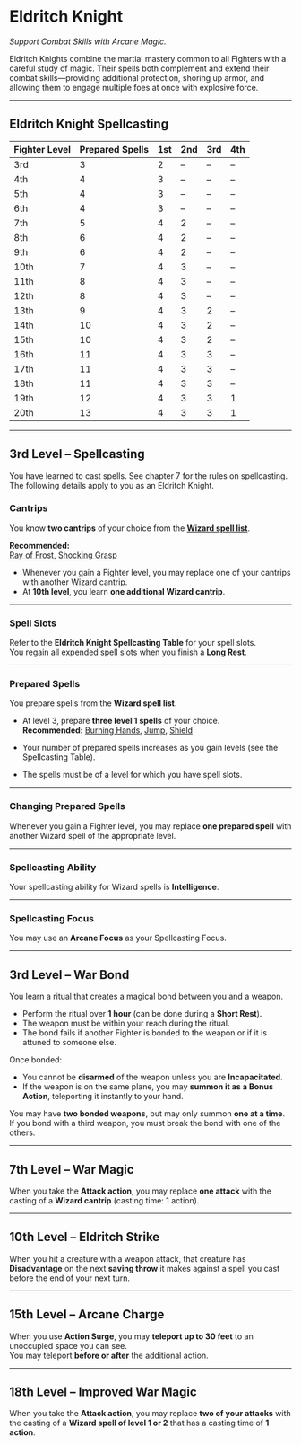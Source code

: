 # Eldritch Knight

_Support Combat Skills with Arcane Magic._

Eldritch Knights combine the martial mastery common to all Fighters with a careful study of magic. Their spells both complement and extend their combat skills—providing additional protection, shoring up armor, and allowing them to engage multiple foes at once with explosive force.

---

## Eldritch Knight Spellcasting

| Fighter Level | Prepared Spells | 1st | 2nd | 3rd | 4th |
| ------------- | --------------- | --- | --- | --- | --- |
| 3rd           | 3               | 2   | –   | –   | –   |
| 4th           | 4               | 3   | –   | –   | –   |
| 5th           | 4               | 3   | –   | –   | –   |
| 6th           | 4               | 3   | –   | –   | –   |
| 7th           | 5               | 4   | 2   | –   | –   |
| 8th           | 6               | 4   | 2   | –   | –   |
| 9th           | 6               | 4   | 2   | –   | –   |
| 10th          | 7               | 4   | 3   | –   | –   |
| 11th          | 8               | 4   | 3   | –   | –   |
| 12th          | 8               | 4   | 3   | –   | –   |
| 13th          | 9               | 4   | 3   | 2   | –   |
| 14th          | 10              | 4   | 3   | 2   | –   |
| 15th          | 10              | 4   | 3   | 2   | –   |
| 16th          | 11              | 4   | 3   | 3   | –   |
| 17th          | 11              | 4   | 3   | 3   | –   |
| 18th          | 11              | 4   | 3   | 3   | –   |
| 19th          | 12              | 4   | 3   | 3   | 1   |
| 20th          | 13              | 4   | 3   | 3   | 1   |

---

## 3rd Level – Spellcasting

You have learned to cast spells. See chapter 7 for the rules on spellcasting. The following details apply to you as an Eldritch Knight.

### Cantrips

You know **two cantrips** of your choice from the **[Wizard spell list](http://dnd2024.wikidot.com/wizard:spell-list)**.

**Recommended:**  
[Ray of Frost](http://dnd2024.wikidot.com/spell:ray-of-frost), [Shocking Grasp](http://dnd2024.wikidot.com/spell:shocking-grasp)

- Whenever you gain a Fighter level, you may replace one of your cantrips with another Wizard cantrip.
- At **10th level**, you learn **one additional Wizard cantrip**.

---

### Spell Slots

Refer to the **Eldritch Knight Spellcasting Table** for your spell slots.  
You regain all expended spell slots when you finish a **Long Rest**.

---

### Prepared Spells

You prepare spells from the **Wizard spell list**.

- At level 3, prepare **three level 1 spells** of your choice.  
  **Recommended:** [Burning Hands](http://dnd2024.wikidot.com/spell:burning-hands), [Jump](http://dnd2024.wikidot.com/spell:jump), [Shield](http://dnd2024.wikidot.com/spell:shield)

- Your number of prepared spells increases as you gain levels (see the Spellcasting Table).
- The spells must be of a level for which you have spell slots.

---

### Changing Prepared Spells

Whenever you gain a Fighter level, you may replace **one prepared spell** with another Wizard spell of the appropriate level.

---

### Spellcasting Ability

Your spellcasting ability for Wizard spells is **Intelligence**.

---

### Spellcasting Focus

You may use an **Arcane Focus** as your Spellcasting Focus.

---

## 3rd Level – War Bond

You learn a ritual that creates a magical bond between you and a weapon.

- Perform the ritual over **1 hour** (can be done during a **Short Rest**).
- The weapon must be within your reach during the ritual.
- The bond fails if another Fighter is bonded to the weapon or if it is attuned to someone else.

Once bonded:

- You cannot be **disarmed** of the weapon unless you are **Incapacitated**.
- If the weapon is on the same plane, you may **summon it as a Bonus Action**, teleporting it instantly to your hand.

You may have **two bonded weapons**, but may only summon **one at a time**.  
If you bond with a third weapon, you must break the bond with one of the others.

---

## 7th Level – War Magic

When you take the **Attack action**, you may replace **one attack** with the casting of a **Wizard cantrip** (casting time: 1 action).

---

## 10th Level – Eldritch Strike

When you hit a creature with a weapon attack, that creature has **Disadvantage** on the next **saving throw** it makes against a spell you cast before the end of your next turn.

---

## 15th Level – Arcane Charge

When you use **Action Surge**, you may **teleport up to 30 feet** to an unoccupied space you can see.  
You may teleport **before or after** the additional action.

---

## 18th Level – Improved War Magic

When you take the **Attack action**, you may replace **two of your attacks** with the casting of a **Wizard spell of level 1 or 2** that has a casting time of **1 action**.
